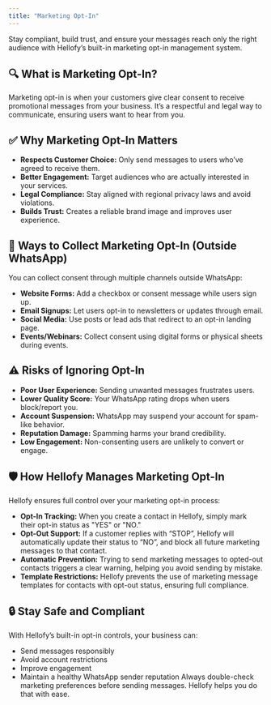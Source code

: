 ```yaml
---
title: "Marketing Opt-In"
---
```


Stay compliant, build trust, and ensure your messages reach only the right audience with Hellofy’s built-in marketing opt-in management system.

## 🔍 What is Marketing Opt-In?

Marketing opt-in is when your customers give clear consent to receive promotional messages from your business. It’s a respectful and legal way to communicate, ensuring users want to hear from you.

## ✅ Why Marketing Opt-In Matters

- **Respects Customer Choice:** Only send messages to users who’ve agreed to receive them.
- **Better Engagement:** Target audiences who are actually interested in your services.
- **Legal Compliance:** Stay aligned with regional privacy laws and avoid violations.
- **Builds Trust:** Creates a reliable brand image and improves user experience.

## 📣 Ways to Collect Marketing Opt-In (Outside WhatsApp)

You can collect consent through multiple channels outside WhatsApp:
- **Website Forms:** Add a checkbox or consent message while users sign up.
- **Email Signups:** Let users opt-in to newsletters or updates through email.
- **Social Media:** Use posts or lead ads that redirect to an opt-in landing page.
- **Events/Webinars:** Collect consent using digital forms or physical sheets during events.

## ⚠️ Risks of Ignoring Opt-In

- **Poor User Experience:** Sending unwanted messages frustrates users.
- **Lower Quality Score:** Your WhatsApp rating drops when users block/report you.
- **Account Suspension:** WhatsApp may suspend your account for spam-like behavior.
- **Reputation Damage:** Spamming harms your brand credibility.
- **Low Engagement:** Non-consenting users are unlikely to convert or engage.

## 🛡️ How Hellofy Manages Marketing Opt-In

Hellofy ensures full control over your marketing opt-in process:
- **Opt-In Tracking:** When you create a contact in Hellofy, simply mark their opt-in status as "YES" or "NO."
- **Opt-Out Support:** If a customer replies with “STOP”, Hellofy will automatically update their status to “NO”, and block all future marketing messages to that contact.
- **Automatic Prevention:** Trying to send marketing messages to opted-out contacts triggers a clear warning, helping you avoid sending by mistake.
- **Template Restrictions:** Hellofy prevents the use of marketing message templates for contacts with opt-out status, ensuring full compliance.

## 🔒 Stay Safe and Compliant

With Hellofy’s built-in opt-in controls, your business can:
- Send messages responsibly
- Avoid account restrictions
- Improve engagement
- Maintain a healthy WhatsApp sender reputation
Always double-check marketing preferences before sending messages. Hellofy helps you do that with ease.